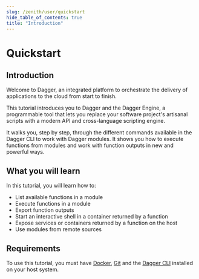 ```yaml
---
slug: /zenith/user/quickstart
hide_table_of_contents: true
title: "Introduction"
---
```


# Quickstart

## Introduction

Welcome to Dagger, an integrated platform to orchestrate the delivery of applications to the cloud from start to finish.

This tutorial introduces you to Dagger and the Dagger Engine, a programmable tool that lets you replace your software project's artisanal scripts with a modern API and cross-language scripting engine.

It walks you, step by step, through the different commands available in the Dagger CLI to work with Dagger modules. It shows you how to execute functions from modules and work with function outputs in new and powerful ways.

## What you will learn

In this tutorial, you will learn how to:

- List available functions in a module
- Execute functions in a module
- Export function outputs
- Start an interactive shell in a container returned by a function
- Expose services or containers returned by a function on the host
- Use modules from remote sources

## Requirements

To use this tutorial, you must have [Docker](https://docs.docker.com/engine/install/), [Git](https://git-scm.com/book/en/v2/Getting-Started-Installing-Git) and the [Dagger CLI](../329058-install.mdxx) installed on your host system.
